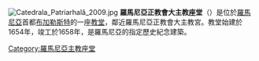 [[File:Catedrala_Patriarhală_2009.jpg|thumb]]
'''羅馬尼亞正教會大主教座堂'''（{{lang-ro|Catedrala Patriarhală din Bucureşti}}）是位於[[羅馬尼亞|羅馬尼亞]]首都[[布加勒斯特|布加勒斯特]]的一座[[教堂|教堂]]，鄰近羅馬尼亞正教會大主教宮。教堂始建於1654年，竣工於1658年，是羅馬尼亞的指定歷史紀念建築。
{{commonscat|Romanian Orthodox patriarchal cathedral|position=left}}
{{Coord|44|25|28.54|N|26|5|52.16|E|display=title}}

[[Category:羅馬尼亞主教座堂|Category:羅馬尼亞主教座堂]]